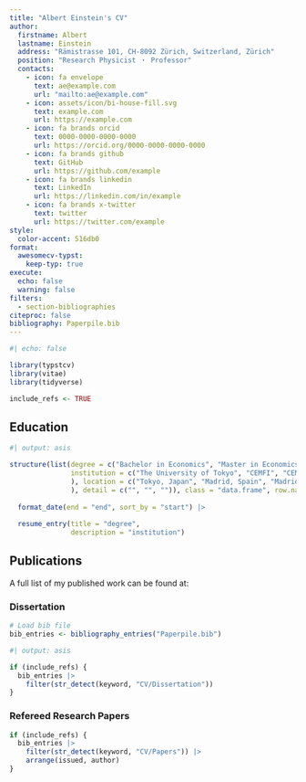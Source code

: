 ```yaml
---
title: "Albert Einstein's CV"
author:
  firstname: Albert
  lastname: Einstein
  address: "Rämistrasse 101, CH-8092 Zürich, Switzerland, Zürich"
  position: "Research Physicist ・ Professor"
  contacts:
    - icon: fa envelope
      text: ae@example.com
      url: "mailto:ae@example.com"
    - icon: assets/icon/bi-house-fill.svg
      text: example.com
      url: https://example.com
    - icon: fa brands orcid
      text: 0000-0000-0000-0000
      url: https://orcid.org/0000-0000-0000-0000
    - icon: fa brands github
      text: GitHub
      url: https://github.com/example
    - icon: fa brands linkedin
      text: LinkedIn
      url: https://linkedin.com/in/example
    - icon: fa brands x-twitter
      text: twitter
      url: https://twitter.com/example
style:
  color-accent: 516db0  
format:
  awesomecv-typst:
    keep-typ: true
execute: 
  echo: false
  warning: false
filters:
  - section-bibliographies
citeproc: false
bibliography: Paperpile.bib
---
```


```r
#| echo: false

library(typstcv)
library(vitae)
library(tidyverse)

include_refs <- TRUE
```


## Education

```r
#| output: asis

structure(list(degree = c("Bachelor in Economics", "Master in Economics and Finance", "PhD. Candidate in Economics"), start = structure(c(16161, 18140, 18871), class = "Date"), end = structure(c(17956, 18808, NA), class = "Date"), 
               institution = c("The University of Tokyo", "CEMFI", "CEMFI"
               ), location = c("Tokyo, Japan", "Madrid, Spain", "Madrid, Spain"
               ), detail = c("", "", "")), class = "data.frame", row.names = c(NA, 
                                                                               -3L)) |>
  format_date(end = "end", sort_by = "start") |>
  
  resume_entry(title = "degree",
               description = "institution")

```


## Publications

A full list of my published work can be found at: \href{https://www.ncbi.nlm.nih.gov/myncbi/kevin.middleton.1/bibliography/public/}{\color[HTML]{000090}{NIH PubMed}}


### Dissertation

```r
# Load bib file
bib_entries <- bibliography_entries("Paperpile.bib")
```

```r
#| output: asis

if (include_refs) {
  bib_entries |>
    filter(str_detect(keyword, "CV/Dissertation"))
}
```


### Refereed Research Papers

```r
if (include_refs) {
  bib_entries |>
    filter(str_detect(keyword, "CV/Papers")) |>
    arrange(issued, author)
}
```


```{=typst}
#show bibliography: none
#bibliography("Paperpile.bib")

// Keep track of all references, clearing every time a new heading is shown
#let section-refs = state("section-refs", ())

// Add bibliography references to the current section's state
#show ref: it => {
  if it.element != none {
    // Citing a document element like a figure, not a bib key
    // So don't update refs
    it
    return
  }
  section-refs.update(old => {
    if it.target not in old {
      old.push(it.target)
    }
    old
  })
  locate(loc => {
    let idx = section-refs.at(loc).position(el => el == it.target)
    "[" + str(idx + 1) + "]"
  })
}

// Print the "per-section" bibliography
#let section-bib() = locate(loc => {
  let ref-counter = counter("section-refs")
  ref-counter.update(1)
  show regex("^\[(\d+)\]\s"): it => [
    [#ref-counter.display()]
  ]
  for target in section-refs.at(loc) {
    block(cite(target, form: "full"))
    ref-counter.step()
  }
})

// Clear the previously stored references every time a level 1 heading
// is created.
#show heading.where(level: 1): it => {
  section-refs.update(())
  it
}



= First Section
My reference @Ward2018-ix and another @Gatesy1999-wj

#section-bib()

= Second Section
Another reference @Ward2018-ix and another @Gatesy1999-wj, @McGechie2018-sd

#section-bib()

```
